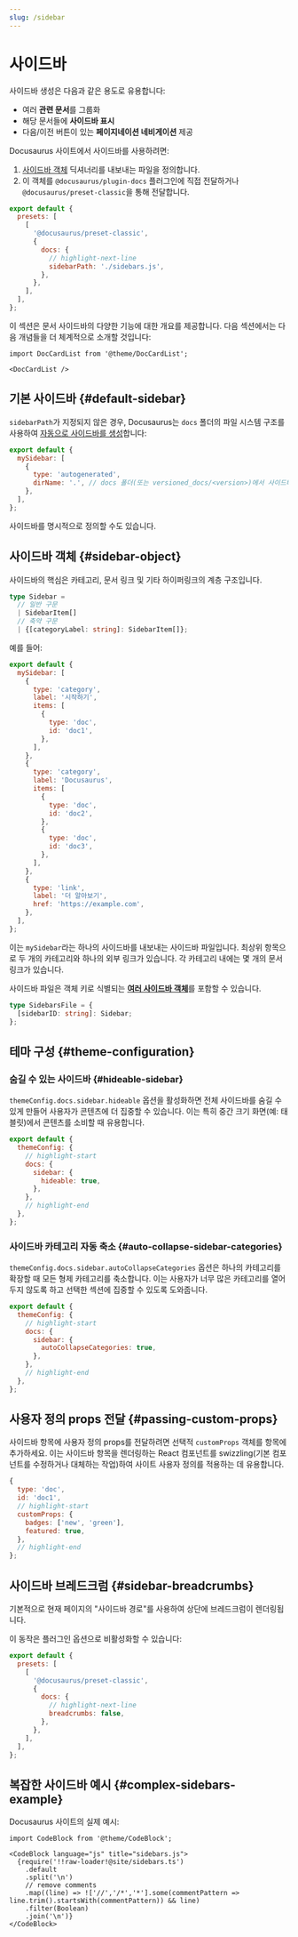 ```yaml
---
slug: /sidebar
---
```


# 사이드바

사이드바 생성은 다음과 같은 용도로 유용합니다:

- 여러 **관련 문서**를 그룹화
- 해당 문서들에 **사이드바 표시**
- 다음/이전 버튼이 있는 **페이지네이션 네비게이션** 제공

Docusaurus 사이트에서 사이드바를 사용하려면:

1. [사이드바 객체](#sidebar-object) 딕셔너리를 내보내는 파일을 정의합니다.
2. 이 객체를 `@docusaurus/plugin-docs` 플러그인에 직접 전달하거나 `@docusaurus/preset-classic`을 통해 전달합니다.

```js title="docusaurus.config.js"
export default {
  presets: [
    [
      '@docusaurus/preset-classic',
      {
        docs: {
          // highlight-next-line
          sidebarPath: './sidebars.js',
        },
      },
    ],
  ],
};
```

이 섹션은 문서 사이드바의 다양한 기능에 대한 개요를 제공합니다. 다음 섹션에서는 다음 개념들을 더 체계적으로 소개할 것입니다:

```mdx-code-block
import DocCardList from '@theme/DocCardList';

<DocCardList />
```

## 기본 사이드바 {#default-sidebar}

`sidebarPath`가 지정되지 않은 경우, Docusaurus는 `docs` 폴더의 파일 시스템 구조를 사용하여 [자동으로 사이드바를 생성](autogenerated.mdx)합니다:

```js title="sidebars.js"
export default {
  mySidebar: [
    {
      type: 'autogenerated',
      dirName: '.', // docs 폴더(또는 versioned_docs/<version>)에서 사이드바 생성
    },
  ],
};
```

사이드바를 명시적으로 정의할 수도 있습니다.

## 사이드바 객체 {#sidebar-object}

사이드바의 핵심은 카테고리, 문서 링크 및 기타 하이퍼링크의 계층 구조입니다.

```ts
type Sidebar =
  // 일반 구문
  | SidebarItem[]
  // 축약 구문
  | {[categoryLabel: string]: SidebarItem[]};
```

예를 들어:

```js title="sidebars.js"
export default {
  mySidebar: [
    {
      type: 'category',
      label: '시작하기',
      items: [
        {
          type: 'doc',
          id: 'doc1',
        },
      ],
    },
    {
      type: 'category',
      label: 'Docusaurus',
      items: [
        {
          type: 'doc',
          id: 'doc2',
        },
        {
          type: 'doc',
          id: 'doc3',
        },
      ],
    },
    {
      type: 'link',
      label: '더 알아보기',
      href: 'https://example.com',
    },
  ],
};
```

이는 `mySidebar`라는 하나의 사이드바를 내보내는 사이드바 파일입니다. 최상위 항목으로 두 개의 카테고리와 하나의 외부 링크가 있습니다. 각 카테고리 내에는 몇 개의 문서 링크가 있습니다.

사이드바 파일은 객체 키로 식별되는 [**여러 사이드바 객체**](multiple-sidebars.mdx)를 포함할 수 있습니다.

```ts
type SidebarsFile = {
  [sidebarID: string]: Sidebar;
};
```

## 테마 구성 {#theme-configuration}

### 숨길 수 있는 사이드바 {#hideable-sidebar}

`themeConfig.docs.sidebar.hideable` 옵션을 활성화하면 전체 사이드바를 숨길 수 있게 만들어 사용자가 콘텐츠에 더 집중할 수 있습니다. 이는 특히 중간 크기 화면(예: 태블릿)에서 콘텐츠를 소비할 때 유용합니다.

```js title="docusaurus.config.js"
export default {
  themeConfig: {
    // highlight-start
    docs: {
      sidebar: {
        hideable: true,
      },
    },
    // highlight-end
  },
};
```

### 사이드바 카테고리 자동 축소 {#auto-collapse-sidebar-categories}

`themeConfig.docs.sidebar.autoCollapseCategories` 옵션은 하나의 카테고리를 확장할 때 모든 형제 카테고리를 축소합니다. 이는 사용자가 너무 많은 카테고리를 열어 두지 않도록 하고 선택한 섹션에 집중할 수 있도록 도와줍니다.

```js title="docusaurus.config.js"
export default {
  themeConfig: {
    // highlight-start
    docs: {
      sidebar: {
        autoCollapseCategories: true,
      },
    },
    // highlight-end
  },
};
```

## 사용자 정의 props 전달 {#passing-custom-props}

사이드바 항목에 사용자 정의 props를 전달하려면 선택적 `customProps` 객체를 항목에 추가하세요. 이는 사이드바 항목을 렌더링하는 React 컴포넌트를 swizzling(기본 컴포넌트를 수정하거나 대체하는 작업)하여 사이트 사용자 정의를 적용하는 데 유용합니다.

```js
{
  type: 'doc',
  id: 'doc1',
  // highlight-start
  customProps: {
    badges: ['new', 'green'],
    featured: true,
  },
  // highlight-end
};
```

## 사이드바 브레드크럼 {#sidebar-breadcrumbs}

기본적으로 현재 페이지의 "사이드바 경로"를 사용하여 상단에 브레드크럼이 렌더링됩니다.

이 동작은 플러그인 옵션으로 비활성화할 수 있습니다:

```js title="docusaurus.config.js"
export default {
  presets: [
    [
      '@docusaurus/preset-classic',
      {
        docs: {
          // highlight-next-line
          breadcrumbs: false,
        },
      },
    ],
  ],
};
```

## 복잡한 사이드바 예시 {#complex-sidebars-example}

Docusaurus 사이트의 실제 예시:

```mdx-code-block
import CodeBlock from '@theme/CodeBlock';

<CodeBlock language="js" title="sidebars.js">
  {require('!!raw-loader!@site/sidebars.ts')
    .default
    .split('\n')
    // remove comments
    .map((line) => !['//','/*','*'].some(commentPattern => line.trim().startsWith(commentPattern)) && line)
    .filter(Boolean)
    .join('\n')}
</CodeBlock>
```